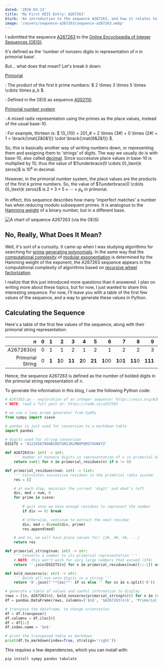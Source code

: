 ```yaml
---
dated: '2016-03-12'
title: 'My First OEIS Entry: A267263'
blurb: 'An introduction to the sequence A267263, and how it relates to the primorial number system.'
image: '/assets/sequence-a267263/sequence-a267263.webp'
---
```


I submitted the sequence [A267263](https://oeis.org/A267263) to the [Online Encyclopedia of Integer Sequences (OEIS)](https://oeis.org/). 

It's defined as the 'number of nonzero digits in representation of n in primorial base'.

But... what does that mean? Let's break it down:

[Primorial](https://en.wikipedia.org/wiki/Primorial)

: The product of the first $k$ prime numbers: $ 2 \times 3 \times 5 \times \cdots \times p_k $.

: Defined in the OEIS as sequence [A002110](https://oeis.org/A002110).

[Primorial number system](https://en.wikipedia.org/wiki/Mixed_radix#Primorial_number_system)

: A mixed radix representation using the primes as the place values, instead of the usual base-10.

: For example, thirteen is: $ 13_{10} = 201_\# = 2 \times (3\#) + 0 \times (2\#) + 1 = \brack{\mat{2&0&1}} \cdot \brack{\mat{6&2&1}} $.

So, this is basically another way of writing numbers down, or representing them and assigning them to 'strings' of digits. The way we usually do is with base-10, also called [decimal](https://en.wikipedia.org/wiki/Decimal). Since successive place values in base-10 is multiplied by $10$, thus the value of $1\underbrace{0 \cdots 0}_\text{k zeros}$ is $10^k$ in decimal.

However, in the primorial number system, the place values are the products of the first $k$ prime numbers. So, the value of $1\underbrace{0 \cdots 0}_\text{k zeros}$ is $2 \times 3 \times 5 \times \cdots \times p_k$ in primorial.

In effect, this sequence describes how many 'imperfect matches' a number has when reducing modulo subsequent primes. It is analogous to the [Hamming weight](https://en.wikipedia.org/wiki/Hamming_weight) of a binary number, but in a different base.

![A chart of sequence A267263 (via the OEIS)](/assets/sequence-a267263/sequence-a267263.webp)

## No, Really, What Does It Mean?

Well, it's sort of a curiosity. It came up when I was studying algorithms for searching for [prime generating polynomials](https://en.wikipedia.org/wiki/Formula_for_primes#Prime_formulas_and_polynomial_functions). In the same way that the [computational complexity](https://en.wikipedia.org/wiki/Computational_complexity) of [modular exponentiation](https://en.wikipedia.org/wiki/Exponentiation_by_squaring) is determined by the Hamming weight of the exponent, the A267263 sequence appears in the computational complexity of algorithms based on [recursive wheel factorization](https://en.wikipedia.org/wiki/Wheel_factorization).

I realize that this just introduced more questions than it answered. I plan on writing more about these topics, but for now, I just wanted to share this interesting sequence. For now, I'll leave you with a table of the first few values of the sequence, and a way to generate these values in Python.

## Calculating the Sequence

Here's a table of the first few values of the sequence, along with their primorial string representation:


|              $n$ |   0 |     1 |      2 |      3 |      4 |      5 |       6 |           7 |       8 |       9 |      10 |      11 |      12 |          13 |      14 |      15 |
|-----------------:|----:|------:|-------:|-------:|-------:|-------:|--------:|------------:|--------:|--------:|--------:|--------:|--------:|------------:|--------:|--------:|
|     $A267263(n)$ |   0 |     1 |      1 |      2 |      1 |      2 |       1 |           2 |       2 |       3 |       2 |       3 |       1 |           2 |       2 |       3 |
| Primorial String |   0 | **1** | **1**0 | **11** | **2**0 | **21** | **1**00 | **1**0**1** | **11**0 | **111** | **12**0 | **121** | **2**00 | **2**0**1** | **21**0 | **211** |

Hence, the sequence A267263 is defined as the number of bolded digits in the primorial string representation of $n$.

To generate the information in this blog, I use the following Python code:

```python title='A267263.py' collapse={1-11, 35-42, 48-52}
# A267263.py - exploration of an integer sequence: https://oeis.org/A267263
# NOTE: read a full post at: https://cade.io/a267263

# we use a lazy prime generator from SymPy
from sympy import sieve

# pandas is just used for conversion to a markdown table
import pandas

# digits used for string conversion
DIGITS = '0123456789ABCDEFGHIJKLMNOPQRSTUVWXYZ'

def A267263(n: int) -> int:
    ''' Number of nonzero digits in representation of n in primorial base. '''
    return sum(1 for n in primorial_residues(n) if n != 0)

def primorial_residues(num: int) -> list:
    ''' Calculates successive residues in the primorial radix system. '''
    res = []

    # at each step, maintain the current 'digit' and what's left
    div, mod = num, 0
    for prime in sieve:
        
        # quit once we have enough residues to represent the number
        if div == 0: break

        # otherwise, continue to extract the next residue
        div, mod = divmod(div, prime)
        res.append(mod)

    # and so, we will have place values for: [2#, 3#, 5#, ...]
    return res

def primorial_string(num: int) -> str:
    ''' Converts a number to its primorial representation '''
    # NOTE: this won't work for very large numbers that exceed (37#)
    return ''.join(DIGITS[n] for n in primorial_residues(num)[::-1]) or '0'

def bold_nonzeros(s: str) -> str:
    ''' Bolds all non-zero digits in a string '''
    return '0'.join(f'**{ss}**' if ss else '' for ss in s.split('0'))

# generate a table of values and useful information to display
rows = [(n, A267263(n), bold_nonzeros(primorial_string(n))) for n in range(16)]
df = pandas.DataFrame(rows, columns=['$n$', '$A267263(n)$', 'Primorial String'])

# transpose the dataframe, to change orientation
df = df.transpose()
df.columns = df.iloc[0]
df = df[1:]
df.index.name = '$n$'

# print the transposed table as markdown
print(df.to_markdown(index=True, stralign='right'))

```

This requires a few dependencies, which you can install with:

```sh
pip install sympy pandas tabulate
```
